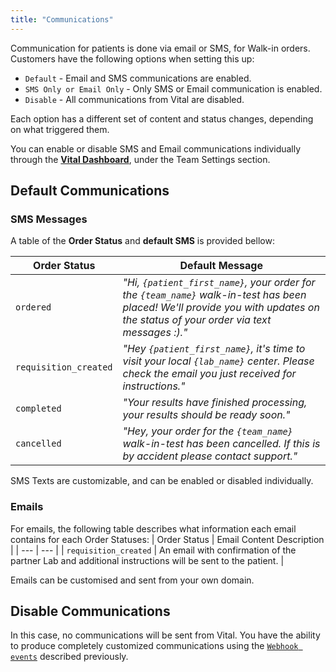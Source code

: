 ```yaml
---
title: "Communications"
---
```


Communication for patients is done via email or SMS, for Walk-in orders.
Customers have the following options when setting this up:

- `Default` - Email and SMS communications are enabled.
- `SMS Only or Email Only` - Only SMS or Email communication is enabled.
- `Disable` - All communications from Vital are disabled.

Each option has a different set of content and status changes, depending on what triggered them.

<Info>You can enable or disable SMS and Email communications individually through the [**Vital Dashboard**](http://app.tryvital.io/), under the Team Settings section.</Info>

## Default Communications

### SMS Messages

A table of the **Order Status** and **default SMS** is provided bellow:

| Order Status | Default Message |
| --- | --- |
| `ordered` | _"Hi, `{patient_first_name}`, your order for the `{team_name}` walk-in-test has been placed! We'll provide you with updates on the status of your order via text messages :)."_ |
| `requisition_created` | _"Hey `{patient_first_name}`, it's time to visit your local `{lab_name}` center. Please check the email you just received for instructions."_ |
| `completed` | _"Your results have finished processing, your results should be ready soon."_ |
| `cancelled` | _"Hey, your order for the `{team_name}` walk-in-test has been cancelled. If this is by accident please contact support."_ |

<Info>SMS Texts are customizable, and can be enabled or disabled individually.</Info>

### Emails

For emails, the following table describes what information each email contains for each Order Statuses:
| Order Status | Email Content Description |
| --- | --- |
| `requisition_created` | An email with confirmation of the partner Lab and additional instructions will be sent to the patient. |

<Info>Emails can be customised and sent from your own domain.</Info>

## Disable Communications

In this case, no communications will be sent from Vital. You have the ability to produce completely customized communications
using the [`Webhook events`](/lab/at-home-phlebotomy/webhooks) described previously.
